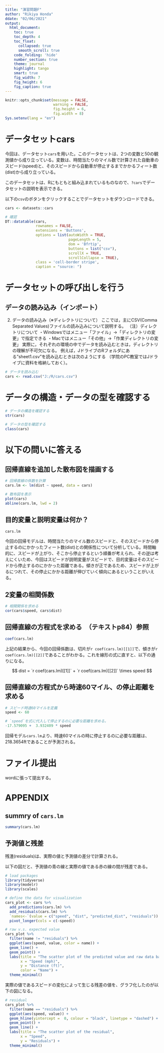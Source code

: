 ```yaml
---
title: "演習問題F"
author: "Rikiya Honda"
ddate: "02/06/2021"
output:   
  html_document: 
    toc: true
    toc_depth: 4
    toc_float: 
      collapsed: true
      smooth_scroll: true
    code_folding: 'hide'
    number_section: true
    theme: journal
    highlight: tango
    smart: true
    fig_width: 7
    fig_height: 6
    fig_caption: true
---
```


```r
knitr::opts_chunk$set(message = FALSE,
                      warning = FALSE,
                      fig.height = 6,
                      fig.width = 8)
Sys.setenv(lang = "en")
```

# データセットcars

今回は、データセット`cars`を用いた。このデータセットは、2つの変数と50の観測値から成り立っている。変数は、時間当たりのマイル数で計算された自動車のスピード(speed)と、そのスピードから自動車が停止するまでかかるフィート数(dist)から成り立っている。

このデータセットは、Rにもともと組み込まれているものなので、`?cars`でデータセットの説明を表示できる。

以下の`csv`のボタンをクリックすることでデータセットをダウンロードできる。


```r
cars <- datasets::cars

# 確認
DT::datatable(cars, 
              rownames = FALSE, 
              extensions = 'Buttons',
              options = list(autoWidth = TRUE,
                             pageLength = 5,
                             dom = 'Bfrtip',
                             buttons = list("csv"),
                             scrollX = TRUE,
                             scrollCollapse = TRUE),
              class = 'cell-border stripe',
              caption = "source: ")
```


# データセットの呼び出しを行う

## データの読み込み（インポート）
(2) データの読み込み（※ディレクトリについて）
ここでは，主にCSV(Comma Separated Values)ファイルの読み込みについて説明する。
（注）ディレクトリについて
・Windowsではメニュー「ファイル」→「ディレクトリの変更」で指定できる
・Macではメニュー「その他」→「作業ディレクトリの変更」
実際に，それぞれの環境の中でデータを読み込むときは，ディレクトリの理解が不可欠になる。
例えば，JドライブのRフォルダにある”sheet1.csv”を読み込むときは次のようにする
（学院のPC教室ではJドライブに資料を格納しておく）。

```r
# データを読み込む
cars <- read.csv("J:/R/cars.csv")
```



# データの構造・データの型を確認する

```r
# データの構造を確認する
str(cars)

# データの型を確認する
class(cars)
```


# 以下の問いに答える

## 回帰直線を追加した散布図を描画する


```r
# 回帰直線の係数を計算
cars.lm <- lm(dist ~ speed, data = cars)

# 散布図を表示
plot(cars)
abline(cars.lm, lwd = 2)
```

## 目的変量と説明変量は何か？　

```r
cars.lm
```

今回の回帰モデルは、時間当たりのマイル数のスピードと、そのスピードから停止するのにかかったフィート数(dist)との関係性について分析している。時間軸的に、スピードが上がり、そこから停止するという順番が考えられ、その逆は考えにくいため、今回はスピードが説明変量がスピードで、目的変量はそのスピードから停止するのにかかった距離である。傾きが正であるため、スピードが上がるにつれて、その停止にかかる距離が伸びていく傾向にあるということがいえる。


## 2変量の相関係数

```r
# 相関関係を求める
cor(cars$speed, cars$dist)
```

## 回帰直線の方程式を求める　（テキストp84）参照

```r
coef(cars.lm)
```


上記の結果から、今回の回帰係数は、切片が`r coef(cars.lm)[[1]]`で、傾きが`r coef(cars.lm)[[2]]`であることがわかる。これを線形の式に直すと、以下の通りになる。

$$
dist = `r coef(cars.lm)[[1]]` + `r coef(cars.lm)[[2]]` \times speed
$$



## 回帰直線の方程式から時速60マイル、の停止距離を求める


```r
# スピード時速60マイルを定義
speed <- 60

# `speed`を式に代入して停止するのに必要な距離を求める。
-17.579095 +  3.932409 * speed
```


回帰モデル`cars.lm`より、時速60マイルの時に停止するのに必要な距離は、218.3654ftであることが予測される。


# ファイル提出

wordに張って提出する。


# APPENDIX

## summry of `cars.lm`
```r
summary(cars.lm)
```

## 予測値と残差
残渣(residuals)は、実際の値と予測値の差分で計算される。

以下の図だと、予測値の青の線と実際の値である赤の線の間が残差である。

```r
# load packages
library(tidyverse)
library(modelr)
library(scales)

# define the data for visualization
cars_plot <- cars %>%
  add_predictions(cars.lm) %>% 
  add_residuals(cars.lm) %>% 
  `names<-`(value = c("speed", "dist", "predicted_dist", "residuals")) %>% 
  pivot_longer(cols = c(-speed))

# raw v.s. expected value
cars_plot %>% 
  filter(name != "residuals") %>% 
  ggplot(aes(speed, value, color = name)) +
  geom_line() +
  geom_point() +
  labs(title = "The scatter plot of the predicted value and raw data based on `cars`",
       x = "Speed (mph)",
       y = "Distance (ft)",
       color = "Name") +
  theme_minimal()
```

実際の値であるスピードの変化によって生じる残差の値を、グラフ化したのが以下の図になる。

```r
# residual  
cars_plot %>% 
  filter(name == "residuals") %>% 
  ggplot(aes(speed, value)) +
  geom_hline(yintercept =  0, colour = "black", linetype = "dashed") +
  geom_point() +
  geom_line() +
  labs(title = "The scatter plot of the residual",
       x = "Speed",
       y = "Residuals") +
  theme_minimal()
```

